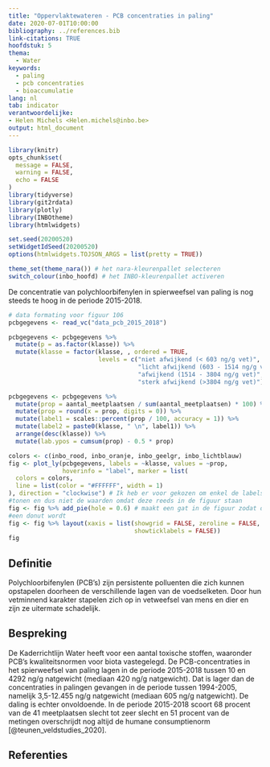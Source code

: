 ```yaml
---
title: "Oppervlaktewateren - PCB concentraties in paling"
date: 2020-07-01T10:00:00
bibliography: ../references.bib
link-citations: TRUE
hoofdstuk: 5
thema:
  - Water
keywords:
  - paling
  - pcb concentraties
  - bioaccumulatie
lang: nl
tab: indicator
verantwoordelijke:
- Helen Michels <Helen.michels@inbo.be>
output: html_document
---
```


```r
library(knitr)
opts_chunk$set(
  message = FALSE,
  warning = FALSE,
  echo = FALSE
)
library(tidyverse)
library(git2rdata)
library(plotly)
library(INBOtheme)
library(htmlwidgets)

set.seed(20200520)
setWidgetIdSeed(20200520)
options(htmlwidgets.TOJSON_ARGS = list(pretty = TRUE))

theme_set(theme_nara()) # het nara-kleurenpallet selecteren
switch_colour(inbo_hoofd) # het INBO-kleurenpallet activeren
```
De concentratie van polychloorbifenylen in spierweefsel van paling is nog steeds te hoog in de periode 2015-2018. 

```r
# data formating voor figuur 106
pcbgegevens <- read_vc("data_pcb_2015_2018")

pcbgegevens <- pcbgegevens %>%
  mutate(p = as.factor(klasse)) %>%
  mutate(klasse = factor(klasse, , ordered = TRUE,
                         levels = c("niet afwijkend (< 603 ng/g vet)",
                                    "licht afwijkend (603 - 1514 ng/g vet)",
                                    "afwijkend (1514 - 3804 ng/g vet)",
                                    "sterk afwijkend (>3804 ng/g vet)")))

pcbgegevens <- pcbgegevens %>%
  mutate(prop = aantal_meetplaatsen / sum(aantal_meetplaatsen) * 100) %>%
  mutate(prop = round(x = prop, digits = 0)) %>%
  mutate(label1 = scales::percent(prop / 100, accuracy = 1)) %>%
  mutate(label2 = paste0(klasse, " \n", label1)) %>%
  arrange(desc(klasse)) %>%
  mutate(lab.ypos = cumsum(prop) - 0.5 * prop)
```
```r
colors <- c(inbo_rood, inbo_oranje, inbo_geelgr, inbo_lichtblauw)
fig <- plot_ly(pcbgegevens, labels = ~klasse, values = ~prop,
               hoverinfo = "label", marker = list(
  colors = colors,
  line = list(color = "#FFFFFF", width = 1)
), direction = "clockwise") # Ik heb er voor gekozen om enkel de labels te
#tonen en dus niet de waarden omdat deze reeds in de figuur staan
fig <- fig %>% add_pie(hole = 0.6) # maakt een gat in de figuur zodat de figuur
#een donut wordt
fig <- fig %>% layout(xaxis = list(showgrid = FALSE, zeroline = FALSE,
                                   showticklabels = FALSE))
fig
```

## Definitie
Polychloorbifenylen (PCB's) zijn persistente polluenten die zich kunnen opstapelen doorheen de verschillende lagen van de voedselketen.
Door hun vetminnend karakter stapelen zich op in vetweefsel van mens en dier en zijn ze uitermate schadelijk.

## Bespreking
De Kaderrichtlijn Water heeft voor een aantal toxische stoffen, waaronder PCB's kwaliteitsnormen voor biota vastegelegd.
De PCB-concentraties in het spierweefsel van paling lagen in de periode 2015-2018 tussen 10 en 4292 ng/g natgewicht (mediaan 420 ng/g natgewicht).
Dat is lager dan de concentraties in palingen gevangen in de periode tussen 1994-2005, namelijk 3,5-12.455 ng/g natgewicht (mediaan 605 ng/g natgewicht).
De daling is echter onvoldoende.
In de periode 2015-2018 scoort 68 procent van de 41 meetplaatsen slecht tot zeer slecht en 51 procent van de metingen overschrijdt nog altijd de humane consumptienorm [@teunen_veldstudies_2020].

## Referenties
